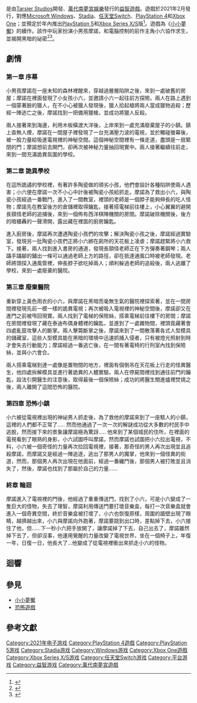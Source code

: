{{NoteTA
| G1 = Games
}}
{{expand language|en}}
{{Infobox video game
| title      = 小小夢魘2
| english    = Little Nightmares Ⅱ
| image      =
| developer  = [[Tarsier_Studios|Tarsier Studios]]
| publisher  = [[萬代南夢宮娛樂|萬代南夢宮娛樂]]
| director   = {{Unbulleted list|佩爾·褒曼（Per Bergman）|古斯塔夫·海納沃爾（Gustaf Heinerwall）|丹尼斯·塔拉奇（Dennis Talajic）|維克多·李丹（Viktor Lidäng）}}
| producer   = {{Unbulleted list|艾倫斯·丹·柏斯（Ernst Ten Bosch）|亨里克·拉爾森（Henrik Larsson）|保羅·艾倫（Paul Allen）|貝爾塔·畢里鈕（Petra Pinho）}}
| designer   = {{Unbulleted list|Hilda Lidén|Andreas Palmgren}}
| programmer = {{Unbulleted list|João Xavier|Peter Akrill|Joel Jansson}}
| artist     = {{Unbulleted list|佩爾·褒曼（Per Bergman）|克里斯多福·林（Kristofer Ling）|賽巴斯提安·巴斯提安（Sebastian Bastian）}}
| writer     = 大衛·墨菲克（David Mervik）
| composer   = 托比亞斯·禮嘉（Tobias Lilja）
| engine     = [[虛幻引擎4|虛幻引擎4]]
| platforms  = {{Unbulleted list|[[Microsoft_Windows|Microsoft Windows]]|[[任天堂Switch|任天堂Switch]]|[[PlayStation_4|PlayStation 4]]|[[Google_Stadia|Stadia]]|[[Xbox_One|Xbox One]]|[[PlayStation_5|PlayStation 5]]|[[Xbox_Series_X/S|Xbox Series X/S]]}}
| released   = {{Unbulleted list|'''Windows''', '''Switch''', '''PS4''', '''Stadia''', '''Xbox One'''|全球：2021年2月11日|'''PS5''', '''Xbox Series X/S'''|''待定''}}
| genre      = [[平台遊戲|平台]][[恐怖遊戲|恐怖生存]]
| modes      = [[單人遊戲|單人]]
}}

{{vgname|小小夢魘2|en=Little Nightmares 2}}是由[[Tarsier_Studios|Tarsier Studios]]開發、[[萬代南夢宮娛樂|萬代南夢宮娛樂]]發行的[[益智遊戲|益智遊戲]]。遊戲於2021年2月發行，對應[[Microsoft_Windows|Microsoft Windows]]、[[Stadia|Stadia]]、[[任天堂Switch|任天堂Switch]]、[[PlayStation_4|PlayStation 4]]和[[Xbox_One|Xbox One]]；並預定於年內推出[[PlayStation_5|PlayStation 5]]和[[Xbox_Series_X/S|Xbox Series X/S]]版<ref>{{cite web|url=https://www.gamespot.com/articles/little-nightmares-2-release-date-announced-hauntin/1100-6481511/|title=Little Nightmares 2 Release Date Announced, Haunting Gameplay Trailer Unveiled During Gamescom|first=Jeremy|last=Winslow|work=[[GameSpot|GameSpot]]|date=27 August 2020|accessdate=28 August 2020|archive-date=2021-01-25|archive-url=https://web.archive.org/web/20210125145102/https://www.gamespot.com/articles/little-nightmares-2-release-date-announced-hauntin/1100-6481511/|dead-url=no}}</ref>。遊戲為《[[小小夢魘|小小夢魘]]》的續作。該作中玩家扮演小男孩摩諾，和電腦控制的前作主角小六協作求生，並揭開黑暗的祕密<ref>{{cite web|url=https://www.gameinformer.com/gamescom-2019/2019/08/19/little-nightmares-2-announced-coming-in-2020|title=Little Nightmares 2 Announced, Coming In 2020|last=Favis|first=Elise|website=Game Informer|language=en|date=19 August 2019|access-date=11 January 2020|archive-date=2021-01-26|archive-url=https://web.archive.org/web/20210126123008/https://www.gameinformer.com/gamescom-2019/2019/08/19/little-nightmares-2-announced-coming-in-2020|dead-url=no}}</ref><ref>{{Cite web|url=https://www.gamesradar.com/uk/little-nightmares-2-is-coming-next-year-and-yes-therell-be-more-monstrous-residents-to-terrify-us/|title=Little Nightmares 2 is coming next year, and yes, there'll be more "monstrous" residents to terrify us|last=Blake|first=Vikki|date=24 August 2019|website=gamesradar|language=en|access-date=26 August 2019|archive-date=2020-12-04|archive-url=https://web.archive.org/web/20201204081904/https://www.gamesradar.com/uk/little-nightmares-2-is-coming-next-year-and-yes-therell-be-more-monstrous-residents-to-terrify-us/|dead-url=no}}</ref>。

== 劇情 ==
=== 第一章 序幕 ===
小男孩摩諾在一座未知的森林裡醒來，穿越過層層陷阱之後，來到一處破舊的房屋；摩諾在裡面發現了小女孩小六，並邀請小六一起往前方探險。兩人在路上遇到一個蒙著臉的獵人，在不小心被獵人發現後，獵人拾起槍將兩人當成獵物追殺；歷經一陣逃亡之後，摩諾找到一把備用獵槍，並成功將獵人反殺。

兩人接著來到海邊，利用木板橫渡大洋後，上岸來到一處充滿廢棄屋子的小鎮。鎮上杳無人煙，摩諾在一間屋子裡發現了一台充滿壓力波的電視，並於觸碰螢幕後，被一股力量給吸進電視裡的神秘空間。這個神秘空間裡有一條走道，盡頭是一扇緊閉的門；摩諾想前去開門，卻再次被神秘力量抽回現實中。兩人接著繼續往前走，來到一間充滿詭異氛圍的學校。

=== 第二章 詭異學校 ===
在這所詭譎的學校裡，有著許多陶瓷做的頑劣小孩，他們會設計各種陷阱使兩人遇害；小六便在摩諾一次不小心中計後被陶瓷小孩給抓走。摩諾為了救出小六，與陶瓷小孩經過一番戰鬥，進入了一間教室，裡頭的老師是一個脖子能夠伸長的吃人怪物；摩諾先在教室後方的倉儲裡取得鑰匙，接著搭電梯前往樓上，小心翼翼的避開長頸怪老師的追捕後，來到一個佈有西洋棋陣機關的房間。摩諾破除機關後，後方的暗櫃轟的一聲滑開，露出藏在裡面的廚房鑰匙。

進入廚房後，摩諾再次遭遇陶瓷小孩們的攻擊；解決陶瓷小孩之後，摩諾經過實驗室，發現另一批陶瓷小孩們正將小六綁在廁所的天花板上凌虐；摩諾趕緊將小六救下。接著，兩人找到進入書房的通道，發現長頸怪老師正在下方彈奏著鋼琴；兩人躡手躡腳的鋪出一條可以通過老師上方的路徑，卻在抵達通風口時被老師發現。老師將頭探入通風管裡，伸長脖子欲吃掉兩人；順利躲過老師的追殺後，兩人逃離了學校，來到一處廢棄的醫院。

=== 第三章 廢棄醫院 ===
重新穿上黃色雨衣的小六，與摩諾在黑暗而毫無生氣的醫院裡探索著，並在一間房間裡發現先前一模一樣的詭異電視；再次被吸入電視裡的神秘空間後，摩諾卻又在進門之前被甩回現實。兩人找到了電梯的保險絲，搭乘電梯前往樓下的房間；摩諾在房間裡發現了藏在泰迪布偶身體裡的鑰匙，並進到了一處雜物間，裡頭竟藏著會四處亂竄攻擊人的斷掌。兩人擊斃斷掌之後，摩諾來到了一間散落著各式人型模具的儲藏室，這些人型模具能在黑暗的環境中迅速抓捕入侵者，只有被燈光照射到時才會失去行動能力；摩諾經過一番逃亡後，在一間有著電椅的行刑室內找到保險絲，並與小六會合。

兩人搭乘電梯到達一處像是置物間的地方，裡面有個倒吊在天花板上行走的怪異醫生，他四處拆解模具並進行著詭異的人體實驗。兩人在停屍間裡找到通往前門的鑰匙，設法引開醫生的注意後，取得最後一個保險絲；成功的將醫生關進爐裡焚燒之後，兩人離開了這間恐怖的醫院。

=== 第四章 恐怖小鎮 ===
小六被從電視裡出現的神祕男人抓走後，為了救他的摩諾來到了一座駭人的小鎮，這裡的人們都不正常了.....
然而他通過了一次一次的解謎成功從大多數的村民手中逃脫，然而接下來的景象讓摩諾極為驚訝.....
他來到了某個城民的住所，在裡面的電視看到了眼熟的身影，小六試圖呼叫摩諾，然而摩諾也試圖把小六拉出電視，不料，小六被一個奇怪的力量再次拉回電視裡，接著，那奇怪的男人再次出現並且追殺摩諾，而摩諾又是經過一陣追逐，逃出了那男人的魔掌，他來到一個怪異的街道，然而，那個男人再次出現在他面前，經過一番纏鬥後，那個男人被打敗並且消失了，然後，摩諾也找到了那屬於自己的力量......

=== 終章 輪迴 ===

摩諾進入了電視裡的門後，他經過了重重傳送門，找到了小六，可是小六變成了一隻巨大的怪物，失去了理智，摩諾利用傳送門要打壞音樂盒，每打一次音樂盒就會進入一個奇異空間，終於音樂盒被打壞了，小六也恢復原樣，周圍的牆壁出現了眼睛，越擠越出來，小六與摩諾向外跑著，摩諾要跳到出口時，差點掉下去，小六接住了他，但......下一秒小六把手放開了，讓摩諾掉了下去，自己出去了，摩諾雖然掉下去了，但卻沒事，他運用覺醒的力量改變了電視世界，坐在一個椅子上，年復一年，日復一日，他長大了...他變成了從電視裡衝出來抓走小六的怪物。

== 迴響 ==

== 參見 ==
* [[小小夢魘|小小夢魘]]
* [[恐怖遊戲|恐怖遊戲]]

== 參考文獻 ==

{{Reflist}}

{{DEFAULTSORT:Little Nightmares 2}}
[[Category:2021年电子游戏|Category:2021年电子游戏]]
[[Category:PlayStation_4遊戲|Category:PlayStation 4遊戲]]
[[Category:PlayStation_5游戏|Category:PlayStation 5游戏]]
[[Category:Stadia游戏|Category:Stadia游戏]]
[[Category:Windows游戏|Category:Windows游戏]]
[[Category:Xbox_One遊戲|Category:Xbox One遊戲]]
[[Category:Xbox_Series_X/S游戏|Category:Xbox Series X/S游戏]]
[[Category:任天堂Switch游戏|Category:任天堂Switch游戏]]
[[Category:平台游戏|Category:平台游戏]]
[[Category:益智游戏|Category:益智游戏]]
[[Category:萬代南夢宮遊戲|Category:萬代南夢宮遊戲]]